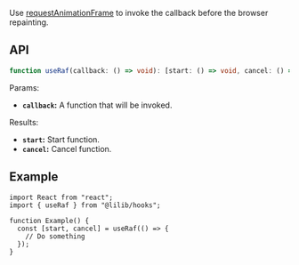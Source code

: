Use [requestAnimationFrame](https://developer.mozilla.org/en-US/docs/Web/API/window/requestAnimationFrame) to invoke the callback before the browser repainting.

## API

```ts
function useRaf(callback: () => void): [start: () => void, cancel: () => void];
```

Params:

- **`callback`:** A function that will be invoked.

Results:

- **`start`:** Start function.
- **`cancel`:** Cancel function.

## Example

```tsx
import React from "react";
import { useRaf } from "@lilib/hooks";

function Example() {
  const [start, cancel] = useRaf(() => {
    // Do something
  });
}
```
